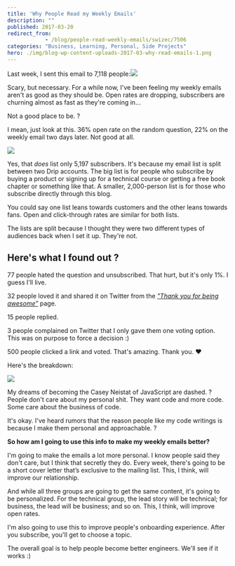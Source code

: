 ```yaml
---
title: 'Why People Read my Weekly Emails'
description: ""
published: 2017-03-20
redirect_from: 
            - /blog/people-read-weekly-emails/swizec/7506
categories: "Business, Learning, Personal, Side Projects"
hero: ./img/blog-wp-content-uploads-2017-03-why-read-emails-1.png
---
```

Last week, I sent this email to 7,118 people:![](./img/blog-wp-content-uploads-2017-03-why-read-emails-1.png)



Scary, but necessary. For a while now, I&#x27;ve been feeling my weekly emails aren&#x27;t as good as they should be. Open rates are dropping, subscribers are churning almost as fast as they&#x27;re coming in…



Not a good place to be. ?



I mean, just look at this. 36% open rate on the random question, 22% on the weekly email two days later. Not good at all.



![](./img/blog-wp-content-uploads-2017-03-drip-screenshot.png)



Yes, that _does_ list only 5,197 subscribers. It&#x27;s because my email list is split between two Drip accounts. The big list is for people who subscribe by buying a product or signing up for a technical course or getting a free book chapter or something like that. A smaller, 2,000-person list is for those who subscribe directly through this blog.



You could say one list leans towards customers and the other leans towards fans. Open and click-through rates are similar for both lists.



The lists are split because I thought they were two different types of audiences back when I set it up. They&#x27;re not.



## Here&#x27;s what I found out ?



77 people hated the question and unsubscribed. That hurt, but it&#x27;s only 1%. I guess I&#x27;ll live.



32 people loved it and shared it on Twitter from the _[&quot;Thank you for being awesome&quot;](https://swizec.com/thanks.html)_ page.



15 people replied.



3 people complained on Twitter that I only gave them one voting option. This was on purpose to force a decision :)



500 people clicked a link and voted. That&#x27;s amazing. Thank you. ❤️



Here&#x27;s the breakdown:



![](./img/blog-wp-content-uploads-2017-03-breakdown-screenshot.png)



My dreams of becoming the Casey Neistat of JavaScript are dashed. ? People don&#x27;t care about my personal shit. They want code and more code. Some care about the business of code.



It&#x27;s okay. I&#x27;ve heard rumors that the reason people like my code writings is because I make them personal and approachable. ?



**So how am I going to use this info to make my weekly emails better?**



I&#x27;m going to make the emails a lot more personal. I know people said they don&#x27;t care, but I think that secretly they do. Every week, there&#x27;s going to be a short cover letter that’s exclusive to the mailing list. This, I think, will improve our relationship.



And while all three groups are going to get the same content, it&#x27;s going to be personalized. For the technical group, the lead story will be technical; for business, the lead will be business; and so on. This, I think, will improve open rates.



I&#x27;m also going to use this to improve people&#x27;s onboarding experience. After you subscribe, you&#x27;ll get to choose a topic.



The overall goal is to help people become better engineers. We&#x27;ll see if it works :)